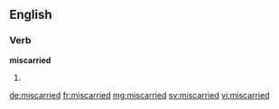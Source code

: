==English==

===Verb===
'''miscarried'''
# {{en-past of|miscarry}}

[[de:miscarried]]
[[fr:miscarried]]
[[mg:miscarried]]
[[sv:miscarried]]
[[vi:miscarried]]